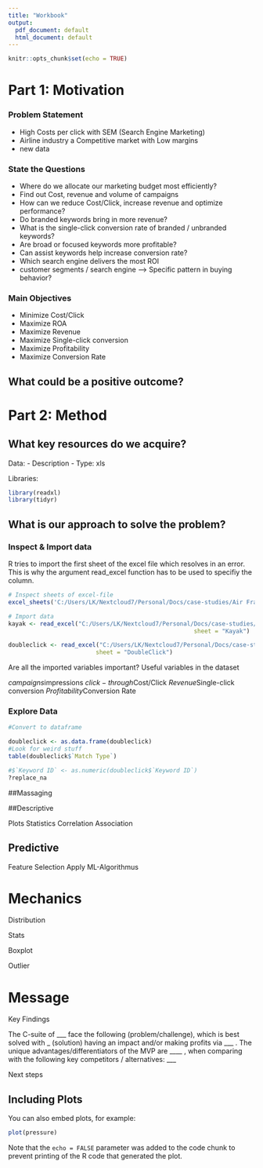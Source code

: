```yaml
---
title: "Workbook"
output:
  pdf_document: default
  html_document: default
---
```


```r
knitr::opts_chunk$set(echo = TRUE)
```

# Part 1: Motivation

### Problem Statement
- High Costs per click with SEM (Search Engine Marketing)
- Airline industry a Competitive market with Low margins
- new data 

### State the Questions
- Where do we allocate our marketing budget most efficiently?
- Find out  Cost, revenue and volume of campaigns
- How can we reduce Cost/Click, increase revenue and optimize performance?
- Do branded keywords bring in more revenue?
- What is the single-click conversion rate of branded / unbranded keywords?
- Are broad or focused keywords more profitable?
- Can assist keywords help increase conversion rate?
- Which search engine delivers the most ROI
- customer segments / search engine
  --> Specific pattern in buying behavior?

### Main Objectives
- Minimize Cost/Click
- Maximize ROA
- Maximize Revenue
- Maximize Single-click conversion
- Maximize Profitability
- Maximize Conversion Rate

## What could be a positive outcome?

# Part 2: Method

## What key resources do we acquire?

Data:
- Description
- Type: xls

Libraries:
```r
library(readxl)
library(tidyr)
```

## What is our approach to solve the problem?

### Inspect & Import data
R tries to import the first sheet of the excel file which resolves in an error. This is why the argument read_excel function has to be used to specifiy the column.

```r

# Inspect sheets of excel-file
excel_sheets('C:/Users/LK/Nextcloud7/Personal/Docs/case-studies/Air France/assets/Air France Case Spreadsheet Supplement.xls')
```

```r
# Import data
kayak <- read_excel("C:/Users/LK/Nextcloud7/Personal/Docs/case-studies/Air France/assets/Air France Case Spreadsheet Supplement.xls", 
                                                     sheet = "Kayak")

doubleclick <- read_excel("C:/Users/LK/Nextcloud7/Personal/Docs/case-studies/Air France/assets/Air France Case Spreadsheet Supplement.xls", 
                         sheet = "DoubleClick")

```



Are all the imported variables important?
Useful variables in the dataset

$campaigns
$impressions
$click-through
$Cost/Click
$Revenue 
$Single-click conversion
$Profitability
$Conversion Rate

### Explore Data

```r
#Convert to dataframe

doubleclick <- as.data.frame(doubleclick)
#Look for weird stuff
table(doubleclick$`Match Type`)
```


```r
#$`Keyword ID` <- as.numeric(doubleclick$`Keyword ID`)
?replace_na
```


##Massaging

##Descriptive

Plots
Statistics
Correlation
Association

## Predictive

Feature Selection
Apply ML-Algorithmus

# Mechanics

Distribution

Stats

Boxplot

Outlier

# Message

Key Findings

The C-suite of ___ face the following (problem/challenge), which is best solved with _ (solution) having an impact and/or making profits via ___ . The unique advantages/differentiators of the MVP are ____ , when comparing with the following key competitors / alternatives: ___

Next steps

## Including Plots

You can also embed plots, for example:

```r
plot(pressure)
```

Note that the `echo = FALSE` parameter was added to the code chunk to prevent printing of the R code that generated the plot.
